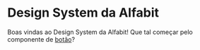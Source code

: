 # Design System da Alfabit

Boas vindas ao Design System da Alfabit! Que tal começar pelo componente de [botão](?path=/docs/molecules-button--docs)?